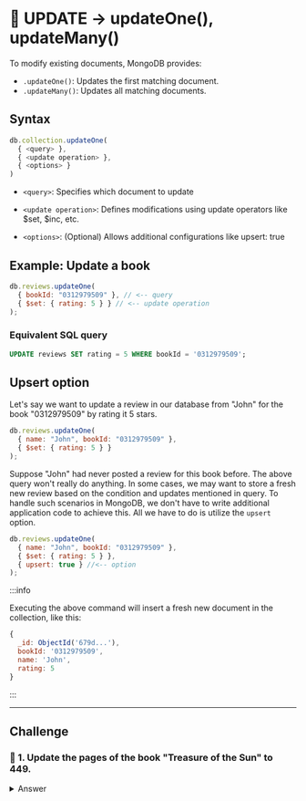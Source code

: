 # 👐 UPDATE → updateOne(), updateMany()

To modify existing documents, MongoDB provides:

- `.updateOne()`: Updates the first matching document.
- `.updateMany()`: Updates all matching documents.

## Syntax

```js
db.collection.updateOne(
  { <query> },
  { <update operation> },
  { <options> }
)
```

- `<query>`: Specifies which document to update

- `<update operation>`: Defines modifications using update operators like $set, $inc, etc.

- `<options>`: (Optional) Allows additional configurations like upsert: true

## Example: Update a book

```js
db.reviews.updateOne(
  { bookId: "0312979509" }, // <-- query
  { $set: { rating: 5 } } // <-- update operation
);
```

### Equivalent SQL query

```sql
UPDATE reviews SET rating = 5 WHERE bookId = '0312979509';
```

## Upsert option

Let's say we want to update a review in our database from "John" for the book "0312979509" by rating it 5 stars.

```js
db.reviews.updateOne(
  { name: "John", bookId: "0312979509" },
  { $set: { rating: 5 } }
);
```

Suppose "John" had never posted a review for this book before. The above query won't really do anything.
In some cases, we may want to store a fresh new review based on the condition and updates mentioned in query.
To handle such scenarios in MongoDB, we don't have to write additional application code to achieve this. All we have to do is utilize the `upsert` option.

```js
db.reviews.updateOne(
  { name: "John", bookId: "0312979509" },
  { $set: { rating: 5 } },
  { upsert: true } //<-- option
);
```

:::info

Executing the above command will insert a fresh new document in the collection, like this:

```js
{
  _id: ObjectId('679d...'),
  bookId: '0312979509',
  name: 'John',
  rating: 5
}
```

:::

---

## Challenge

### 👐 1. Update the pages of the book "Treasure of the Sun" to 449.

<details>
  <summary>Answer</summary>
  <div>
    ```js
      db.books.updateOne(
        {"title": "Treasure of the Sun"}, 
        {$set: {pages: 449}}
      );
    ```
  </div>
</details>
